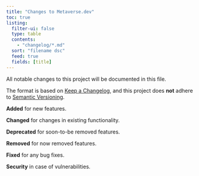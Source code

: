 ```yaml
---
title: "Changes to Metaverse.dev"
toc: true
listing:
  filter-ui: false
  type: table
  contents:
    - "changelog/*.md"
  sort: "filename dsc"
  feed: true
  fields: [title]
---
```


All notable changes to this project will be documented in this file.

The format is based on [Keep a Changelog](https://keepachangelog.com/en/1.0.0/),
and this project does **not** adhere to [Semantic Versioning](https://semver.org/spec/v2.0.0.html).

 **Added** for new features.
 
 **Changed** for changes in existing functionality.
 
 **Deprecated** for soon-to-be removed features.
 
 **Removed** for now removed features.
 
 **Fixed** for any bug fixes.
 
 **Security** in case of vulnerabilities.
